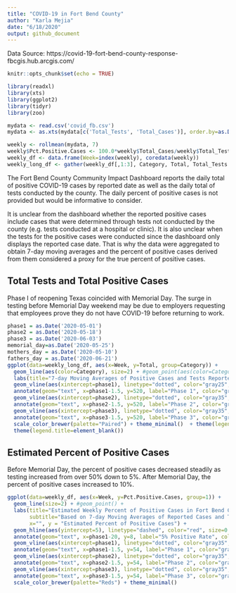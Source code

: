 ```yaml
---
title: "COVID-19 in Fort Bend County"
author: "Karla Mejia"
date: "6/18/2020"
output: github_document
---
```


Data Source: https://covid-19-fort-bend-county-response-fbcgis.hub.arcgis.com/



```r
knitr::opts_chunk$set(echo = TRUE)
```

```r
library(readxl)
library(xts)
library(ggplot2)
library(tidyr)
library(zoo)
```

```r
mydata <- read.csv('covid_fb.csv')
mydata <- as.xts(mydata[c('Total_Tests', 'Total_Cases')], order.by=as.Date(mydata$Date, format = "%Y-%m-%d"))
```

```r
weekly <- rollmean(mydata, 7)
weekly$Pct.Positive.Cases <- 100.0*weekly$Total_Cases/weekly$Total_Tests
weekly_df <- data.frame(Week=index(weekly), coredata(weekly))
weekly_long_df <- gather(weekly_df[,1:3], Category, Total, Total_Tests:Total_Cases)
```

The Fort Bend County Community Impact Dashboard reports the daily total of positive COVID-19 cases by reported date as well as the daily total of tests conducted by the county. The daily percent of positive cases is not provided but would be informative to consider.

It is unclear from the dashboard whether the reported positive cases include cases that were determined through tests not conducted by the county (e.g. tests conducted at a hospital or clinic). It is also unclear when the tests for the positive cases were conducted since the dashboard only displays the reported case date. That is why the data were aggregated to obtain 7-day moving averages and the percent of positive cases derived from them considered a proxy for the true percent of positive cases.

## Total Tests and Total Positive Cases 

Phase I of reopening Texas coincided with Memorial Day. The surge in testing before Memorial Day weekend may be due to employers requesting that employees prove they do not have COVID-19 before returning to work.


```r
phase1 = as.Date('2020-05-01')
phase2 = as.Date('2020-05-18')
phase3 = as.Date('2020-06-03')
memorial_day=as.Date('2020-05-25')
mothers_day = as.Date('2020-05-10')
fathers_day = as.Date('2020-06-21')
ggplot(data=weekly_long_df, aes(x=Week, y=Total, group=Category)) + 
  geom_line(aes(color=Category), size=2) + #geom_point(aes(color=Category)) +
  labs(title="7-day Moving Averages of Positive Cases and Tests Reported in Fort Bend County",x="", y = "7-day Moving Average") +
  geom_vline(aes(xintercept=phase1), linetype="dotted", color="gray25", size=1) +
  annotate(geom="text", x=phase1-1.5, y=520, label="Phase 1", color="gray35", angle=90) +
  geom_vline(aes(xintercept=phase2), linetype="dotted", color="gray35", size=1) +
  annotate(geom="text", x=phase2-1.5, y=520, label="Phase 2", color="gray35", angle=90) +
  geom_vline(aes(xintercept=phase3), linetype="dotted", color="gray35", size=1) +
  annotate(geom="text", x=phase3-1.5, y=520, label="Phase 3", color="gray35", angle=90) +
  scale_color_brewer(palette="Paired") + theme_minimal()  + theme(legend.position="bottom") +
  theme(legend.title=element_blank())
```

## Estimated Percent of Positive Cases 

Before Memorial Day, the percent of positive cases decreased steadily as testing increased from over 50\% down to 5\%. After Memorial Day, the percent of positive cases increased to 10\%.


```r
ggplot(data=weekly_df, aes(x=Week, y=Pct.Positive.Cases, group=1)) + 
  geom_line(size=2) + #geom_point() +
  labs(title="Estimated Weekly Percent of Positive Cases in Fort Bend County",
       subtitle="Based on 7-day Moving Averages of Reported Cases and Tests",
       x="", y = "Estimated Percent of Positive Cases") +
  geom_hline(aes(yintercept=5), linetype="dashed", color="red", size=0.5) +
  annotate(geom="text", x=phase1-20, y=8, label="5% Positive Rate", color="red") +
  geom_vline(aes(xintercept=phase1), linetype="dotted", color="gray35", size=0.75) +
  annotate(geom="text", x=phase1-1.5, y=54, label="Phase 1", color="gray35", angle=90) +
  geom_vline(aes(xintercept=phase2), linetype="dotted", color="gray35", size=0.75) +
  annotate(geom="text", x=phase2-1.5, y=54, label="Phase 2", color="gray35", angle=90) +
  geom_vline(aes(xintercept=phase3), linetype="dotted", color="gray35", size=0.75) +
  annotate(geom="text", x=phase3-1.5, y=54, label="Phase 3", color="gray35", angle=90) +
  scale_color_brewer(palette="Reds") + theme_minimal()
```



